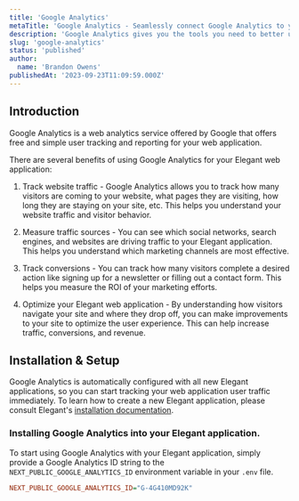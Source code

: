 ```yaml
---
title: 'Google Analytics'
metaTitle: 'Google Analytics - Seamlessly connect Google Analytics to your Elegant application.'
description: 'Google Analytics gives you the tools you need to better understand your website users.'
slug: 'google-analytics'
status: 'published'
author:
  name: 'Brandon Owens'
publishedAt: '2023-09-23T11:09:59.000Z'
---
```


## Introduction

Google Analytics is a web analytics service offered by Google that offers free and simple user tracking and reporting for your web application.

There are several benefits of using Google Analytics for your Elegant web application:

1. Track website traffic - Google Analytics allows you to track how many visitors are coming to your website, what pages they are visiting, how long they are staying on your site, etc. This helps you understand your website traffic and visitor behavior.

2. Measure traffic sources - You can see which social networks, search engines, and websites are driving traffic to your Elegant application. This helps you understand which marketing channels are most effective.

3. Track conversions - You can track how many visitors complete a desired action like signing up for a newsletter or filling out a contact form. This helps you measure the ROI of your marketing efforts.

4. Optimize your Elegant web application - By understanding how visitors navigate your site and where they drop off, you can make improvements to your site to optimize the user experience. This can help increase traffic, conversions, and revenue.



## Installation & Setup

Google Analytics is automatically configured with all new Elegant applications, so you can start tracking your web application user traffic immediately. To learn how to create a new Elegant application, please consult Elegant's [installation documentation](/docs/installation).



### Installing Google Analytics into your Elegant application.

To start using Google Analytics with your Elegant application, simply provide a Google Analytics ID string to the `NEXT_PUBLIC_GOOGLE_ANALYTICS_ID` environment variable in your `.env` file.

```ini
NEXT_PUBLIC_GOOGLE_ANALYTICS_ID="G-4G410MD92K"
```

